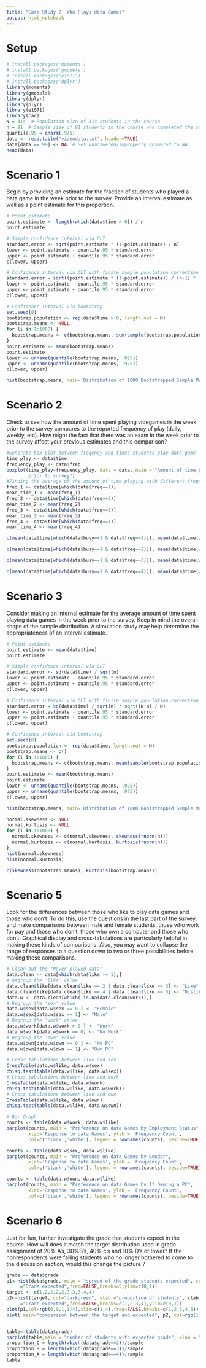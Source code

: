 ```yaml
---
title: "Case Study 2. Who Plays data Games"
output: html_notebook
---
```


# Setup
```r
# install.packages('moments')
# install.packages('gmodels')
# install.packages('e1071')
# install.packages('dplyr')
library(moments)
library(gmodels)
library(dplyr)
library(plyr)
library(e1071)
library(car)
N = 314  # Population size of 314 students in the course
n = 91  # Sample size of 91 students in the course who completed the survey
quantile.95 = qnorm(.975)
data <- read.table("videodata.txt", header=TRUE)
data[data == 99] <- NA  # Set unanswered/improperly answered to NA
head(data)
```

# Scenario 1
Begin by providing an estimate for the fraction of students who played a data game in the week prior to the survey. Provide an interval estimate as well as a point estimate for this proportion.
```r
# Point estimate
point.estimate <- length(which(data$time > 0)) / n
point.estimate

# Simple confidence interval via CLT
standard.error <- sqrt(point.estimate * (1-point.estimate) / n)
lower <- point.estimate - quantile.95 * standard.error
upper <- point.estimate + quantile.95 * standard.error
c(lower, upper)

# Confidence interval via CLT with finite sample population correction
standard.error = sqrt((point.estimate * (1-point.estimate)) / (n-1) * (N-n) / N)
lower <- point.estimate - quantile.95 * standard.error
upper <- point.estimate + quantile.95 * standard.error
c(lower, upper)

# Confidence interval via bootstrap
set.seed(0)
bootstrap.population <- rep(data$time > 0, length.out = N)
bootstrap.means <- NULL
for (i in 1:1000) {
  bootstrap.means <- c(bootstrap.means, sum(sample(bootstrap.population, size = n, replace = FALSE)) / n)
}
point.estimate <- mean(bootstrap.means)
point.estimate
lower <- unname(quantile(bootstrap.means, .025))
upper <- unname(quantile(bootstrap.means, .975))
c(lower, upper)

hist(bootstrap.means, main='Distribution of 1000 Bootstrapped Sample Means', xlab='Proportion of Students who Played')
```

# Scenario 2
Check to see how the amount of time spent playing videgames in the week prior to the survey compares to the reported frequency of play (daily, weekly, etc). How might the fact that there was an exam in the week prior to the survey affect your previous estimates and this comparison?
```r
#Generate box plot between freqency and times students play data game
time_play <- data$time
frequency_play <- data$freq
boxplot(time_play~frequency_play, data = data, main = "Amount of time playing with different frequency of playing data games", xlab ="frequency of playing data game", ylab="number of hours played in the week 
        prior to survey")
#Finding the average of the amount of time playing with different frequency
freq_1 <- data$time[which(data$freq==1)]
mean_time_1 <- mean(freq_1)
freq_2 <- data$time[which(data$freq==2)]
mean_time_2 <- mean(freq_2)
freq_3 <- data$time[which(data$freq==3)]
mean_time_3 <- mean(freq_3)
freq_4 <- data$time[which(data$freq==4)]
mean_time_4 <- mean(freq_4)

c(mean(data$time[which(data$busy==1 & data$freq==1)]), mean(data$time[which(data$busy==0 & data$freq==1)]))

c(mean(data$time[which(data$busy==1 & data$freq==2)]), mean(data$time[which(data$busy==0 & data$freq==2)]))

c(mean(data$time[which(data$busy==1 & data$freq==3)]), mean(data$time[which(data$busy==0 & data$freq==3)]))

c(mean(data$time[which(data$busy==1 & data$freq==4)]), mean(data$time[which(data$busy==0 & data$freq==4)]))
```

# Scenario 3
Consider making an internal estimate for the average amount of time spent playing data games in the week prior to the survey. Keep in mind the overall shape of the sample distribution. A simulation study may help determine the appropriateness of an interval estimate.
```r
# Point estimate
point.estimate <- mean(data$time)
point.estimate

# Simple confidence interval via CLT
standard.error <- sd(data$time) / sqrt(n)
lower <- point.estimate - quantile.95 * standard.error
upper <- point.estimate + quantile.95 * standard.error
c(lower, upper)

# Confidence interval via CLT with finite sample population correction
standard.error = sd(data$time) / sqrt(n) * sqrt((N-n) / N)
lower <- point.estimate - quantile.95 * standard.error
upper <- point.estimate + quantile.95 * standard.error
c(lower, upper)

# Confidence interval via bootstrap
set.seed(0)
bootstrap.population <- rep(data$time, length.out = N)
bootstrap.means <- c()
for (i in 1:1000) {
  bootstrap.means <- c(bootstrap.means, mean(sample(bootstrap.population, size = n, replace = FALSE)))
}
point.estimate <- mean(bootstrap.means)
point.estimate
lower <- unname(quantile(bootstrap.means, .025))
upper <- unname(quantile(bootstrap.means, .975))
c(lower, upper)

hist(bootstrap.means, main='Distribution of 1000 Bootstrapped Sample Means', xlab='Time Spent Playing')

normal.skewness <- NULL
normal.kurtosis <- NULL
for (i in 1:1000) {
  normal.skewness <- c(normal.skewness, skewness(rnorm(n)))
  normal.kurtosis <- c(normal.kurtosis, kurtosis(rnorm(n)))
}
hist(normal.skewness)
hist(normal.kurtosis)

c(skewness(bootstrap.means), kurtosis(bootstrap.means))
```

# Scenario 5
Look for the differences between those who like to play data games and those who don’t. To do this, use the questions in the last part of the survey, and make comparisons between male and female students, those who work for pay and those who don’t, those who own a computer and those who don’t. Graphical display and cross-tabulations are particularly helpful in making these kinds of comparisons. Also, you may want to collapse the range of responses to a question down to two or three possibilities before making these comparisons.
```r
# Clean out the "Never played data"
data.clean <- data[which(data$like != 1),]
# Regroup the 'like' value
data.clean$like[data.clean$like == 2 | data.clean$like == 3] <- "Like"
data.clean$like[data.clean$like == 4 | data.clean$like == 5] <- "Dislike"
data.w <- data.clean[which(!is.na(data.clean$work)),]
# Regroup the 'sex' value
data.w$sex[data.w$sex == 0 ] <- "Female"
data.w$sex[data.w$sex == 1] <- "Male"
# Regroup the 'work' value
data.w$work[data.w$work > 0 ] <- "Work"
data.w$work[data.w$work == 0] <- "No Work"
# Regroup the 'own' value
data.w$own[data.w$own == 0 ] <- "No PC"
data.w$own[data.w$own == 1] <- "Own PC"

# Cross tabulations between like and sex
CrossTable(data.w$like, data.w$sex)
chisq.test(table(data.w$like, data.w$sex))
# Cross tabulations between like and work
CrossTable(data.w$like, data.w$work)
chisq.test(table(data.w$like, data.w$work))
# Cross tabulations between like and own
CrossTable(data.w$like, data.w$own)
chisq.test(table(data.w$like, data.w$own))

# Bar Graph
counts <- table(data.w$work, data.w$like)
barplot(counts, main = "Preference on data Games by Employment Status",
        xlab='Response to data Games', ylab = 'Frequency Count',
        col=c('black','white'), legend = rownames(counts), beside=TRUE)

counts <- table(data.w$sex, data.w$like)
barplot(counts, main = "Preference on data Games by Gender",
        xlab='Response to data Games', ylab = 'Frequency Count',
        col=c('black','white'), legend = rownames(counts), beside=TRUE)

counts <- table(data.w$own, data.w$like)
barplot(counts, main = "Preference on data Games by If Owning a PC",
        xlab='Response to data Games', ylab = 'Frequency Count',
        col=c('black','white'), legend = rownames(counts), beside=TRUE)
```

# Scenario 6
Just for fun, further investigate the grade that students expect in the course. How will does it match the target distribution used in grade assignment of 20% A’s, 30%B’s, 40% c’s and 10% D’s or lower? If the nonrespondents were failing students who no longer bothered to come to the discussion section, would this change the picture ?
```r
grade <- data$grade
p1<-hist(data$grade, main = "spread of the grade students expected", col="darkgreen", ylab ="proportion of students", xlab
     ="Grade expected",freq=FALSE,breaks=5,ylim=c(0,1))
target <- c(1,2,2,2,2,3,3,3,4,4)
p2<-hist(target, col="darkgreen", ylab ="proportion of students", xlab
     ="Grade expected",freq=FALSE,breaks=c(1,2,3,4),ylim=c(0,1))
plot(p1,col=rgb(0,0,1,1/4),xlim=c(1,4),freq=FALSE,breaks=c(1,2,3,4,5))
plot( main="comparsion between the target and expected", p2, col=rgb(1,0,0,1/4), xlim=c(1,4), freq=FALSE)


table<-table(data$grade)
barplot(table,main = "number of students with expected grade", xlab = "grade expected",ylab = "total number of students",name=c("C","B","A"))
proportion_C = length(which(data$grade==2))/sample
proportion_B = length(which(data$grade==3))/sample
proportion_A = length(which(data$grade==4))/sample
table
```
